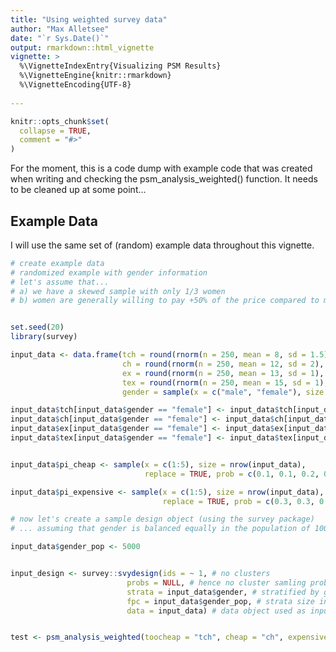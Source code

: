 ```yaml
---
title: "Using weighted survey data"
author: "Max Alletsee"
date: "`r Sys.Date()`"
output: rmarkdown::html_vignette
vignette: >
  %\VignetteIndexEntry{Visualizing PSM Results}
  %\VignetteEngine{knitr::rmarkdown}
  %\VignetteEncoding{UTF-8}  
  
---
```


```r
knitr::opts_chunk$set(
  collapse = TRUE,
  comment = "#>"
)
```

For the moment, this is a code dump with example code that was created when writing and checking the psm_analysis_weighted() function. It needs to be cleaned up at some point...

## Example Data

I will use the same set of (random) example data throughout this vignette.

```r
# create example data
# randomized example with gender information
# let's assume that...
# a) we have a skewed sample with only 1/3 women
# b) women are generally willing to pay +50% of the price compared to men


set.seed(20)
library(survey)

input_data <- data.frame(tch = round(rnorm(n = 250, mean = 8, sd = 1.5), digits = 2),
                         ch = round(rnorm(n = 250, mean = 12, sd = 2), digits = 2),
                         ex = round(rnorm(n = 250, mean = 13, sd = 1), digits = 2),
                         tex = round(rnorm(n = 250, mean = 15, sd = 1), digits = 2),
                         gender = sample(x = c("male", "female"), size = 250, replace = TRUE, prob = c(2/3, 1/3)))

input_data$tch[input_data$gender == "female"] <- input_data$tch[input_data$gender == "female"] * 1.5
input_data$ch[input_data$gender == "female"] <- input_data$ch[input_data$gender == "female"] * 1.5
input_data$ex[input_data$gender == "female"] <- input_data$ex[input_data$gender == "female"] * 1.5
input_data$tex[input_data$gender == "female"] <- input_data$tex[input_data$gender == "female"] * 1.5


input_data$pi_cheap <- sample(x = c(1:5), size = nrow(input_data),
                              replace = TRUE, prob = c(0.1, 0.1, 0.2, 0.3, 0.3))

input_data$pi_expensive <- sample(x = c(1:5), size = nrow(input_data),
                                  replace = TRUE, prob = c(0.3, 0.3, 0.2, 0.1, 0.1))

# now let's create a sample design object (using the survey package)
# ... assuming that gender is balanced equally in the population of 10000

input_data$gender_pop <- 5000


input_design <- survey::svydesign(ids = ~ 1, # no clusters
                          probs = NULL, # hence no cluster samling probabilities,
                          strata = input_data$gender, # stratified by gender
                          fpc = input_data$gender_pop, # strata size in the population
                          data = input_data) # data object used as input: no need to specify single variables


test <- psm_analysis_weighted(toocheap = "tch", cheap = "ch", expensive = "ex", tooexpensive = "tex", design = input_design)



```

